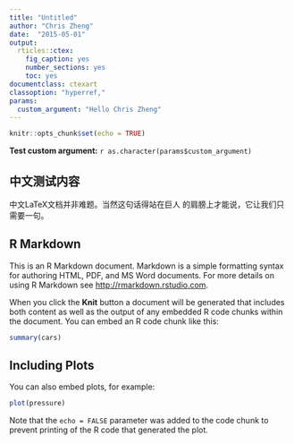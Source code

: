 ```yaml
---
title: "Untitled"
author: "Chris Zheng"
date:  "2015-05-01"
output:
  rticles::ctex:
    fig_caption: yes
    number_sections: yes
    toc: yes
documentclass: ctexart
classoption: "hyperref,"
params:
  custom_argument: "Hello Chris Zheng"
---
```


```r
knitr::opts_chunk$set(echo = TRUE)
```

**Test custom argument:** `r as.character(params$custom_argument)`

## 中文测试内容 

中文LaTeX文档并非难题。当然这句话得站在巨人 
的肩膀上才能说，它让我们只需要一句。

## R Markdown

This is an R Markdown document. Markdown is a simple formatting syntax for authoring HTML, PDF, and MS Word documents. For more details on using R Markdown see <http://rmarkdown.rstudio.com>.

When you click the **Knit** button a document will be generated that includes both content as well as the output of any embedded R code chunks within the document. You can embed an R code chunk like this:

```r
summary(cars)
```

## Including Plots

You can also embed plots, for example:

```r
plot(pressure)
```

Note that the `echo = FALSE` parameter was added to the code chunk to prevent printing of the R code that generated the plot.
